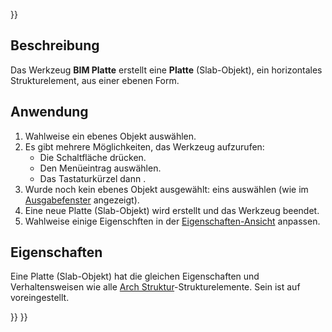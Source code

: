 <languages/>
{{UnfinishedDocu{{#translation:}}}}

{{Docnav/de
|[[BIM_Beam/de|Balken]]
|[[BIM_Door/de|Tür]]
|[[BIM_Workbench/de|BIM]]
|IconL=BIM_Beam.svg
|IconR=BIM_Door.svg
|IconC=Workbench_BIM.svg
}}

{{GuiCommand/de
|Name=BIM Slab
|Name/de=BIM Platte
|MenuLocation=3D/BIM → Slab
|Workbenches=[[BIM_Workbench/de|BIM]]
|Shortcut={{KEY|S}} {{KEY|B}}
|SeeAlso=[[Arch_Wall/de|Arch Wand]], [[Arch_Window/de|Arch Fenster]]
}}

<span id="Description"></span>
==Beschreibung==

Das Werkzeug '''BIM Platte''' erstellt eine '''Platte''' (Slab-Objekt), ein horizontales Strukturelement, aus einer ebenen Form.

<span id="Usage"></span>
==Anwendung==

# Wahlweise ein ebenes Objekt auswählen.
# Es gibt mehrere Möglichkeiten, das Werkzeug aufzurufen:
#* Die Schaltfläche  {{Button|[[Image:BIM_Slab.svg|16px]] [[BIM_Slab/de|Slab]]}} drücken.
#* Den Menüeintrag {{MenuCommand|3D/BIM → [[Image:BIM_Slab.svg|16px]] Slab}} auswählen.
#* Das Tastaturkürzel {{KEY|S}} dann {{KEY|B}}.
# Wurde noch kein ebenes Objekt ausgewählt: eins auswählen (wie im [[Report_View/de|Ausgabefenster]] angezeigt).
# Eine neue Platte (Slab-Objekt) wird erstellt und das Werkzeug beendet.
# Wahlweise einige Eigenschften in der [[Property_View/de|Eigenschaften-Ansicht]] anpassen.

<span id="Properties"></span>
==Eigenschaften==

Eine Platte (Slab-Objekt) hat die gleichen Eigenschaften und Verhaltensweisen wie alle [[Arch_Structure/de|Arch Struktur]]-Strukturelemente. Sein {{PropertyData|IfcType}} ist auf {{Value|Slab}} voreingestellt.


{{Docnav/de
|[[BIM_Beam/de|Balken]]
|[[BIM_Door/de|Tür]]
|[[BIM_Workbench/de|BIM]]
|IconL=BIM_Beam.svg
|IconR=BIM_Door.svg
|IconC=Workbench_BIM.svg
}}

{{BIM_Tools_navi{{#translation:}}}}
{{Userdocnavi{{#translation:}}}}